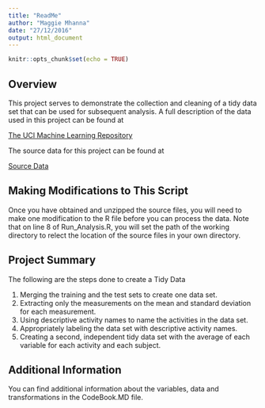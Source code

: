 ```yaml
---
title: "ReadMe"
author: "Maggie Mhanna"
date: "27/12/2016"
output: html_document
---
```


```r
knitr::opts_chunk$set(echo = TRUE)
```

## Overview

This project serves to demonstrate the collection and cleaning of a tidy data set that can be used for subsequent analysis. A full description of the data used in this project can be found at 

[The UCI Machine Learning Repository](http://archive.ics.uci.edu/ml/datasets/Human+Activity+Recognition+Using+Smartphones)

The source data for this project can be found at

[Source Data](https://d396qusza40orc.cloudfront.net/getdata%2Fprojectfiles%2FUCI%20HAR%20Dataset.zip)

## Making Modifications to This Script

Once you have obtained and unzipped the source files, you will need to make one modification to the R file before you can process the data. Note that on line 8 of Run_Analysis.R, you will set the path of the working directory to relect the location of the source files in your own directory.

## Project Summary

The following are the steps done to create a Tidy Data

1. Merging the training and the test sets to create one data set. 
2. Extracting only the measurements on the mean and standard deviation for each measurement. 
3. Using descriptive activity names to name the activities in the data set. 
4. Appropriately labeling the data set with descriptive activity names. 
5. Creating a second, independent tidy data set with the average of each variable for each activity and each subject.

## Additional Information

You can find additional information about the variables, data and transformations in the CodeBook.MD file.
